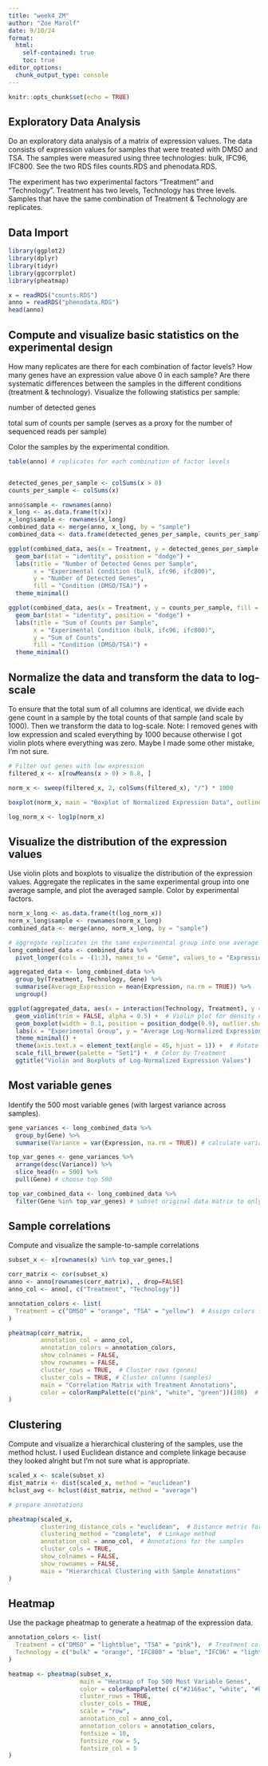 ---
title: "week4_ZM"
author: "Zoe Marolf"
date: 9/10/24
format: 
  html: 
    self-contained: true
    toc: true
editor_options: 
  chunk_output_type: console
---

```{r setup, include = FALSE}
knitr::opts_chunk$set(echo = TRUE)
```
## Exploratory Data Analysis
Do an exploratory data analysis of a matrix of expression values. The data consists of expression values for samples that were treated with DMSO and TSA. The samples were measured using three technologies: bulk, IFC96, IFC800. See the two RDS files counts.RDS and phenodata.RDS.

The experiment has two experimental factors “Treatment” and “Technology”. Treatment has two levels, Technology has three levels. Samples that have the same combination of Treatment & Technology are replicates.

## Data Import
```{r}
library(ggplot2)
library(dplyr)
library(tidyr)
library(ggcorrplot)
library(pheatmap)

x = readRDS("counts.RDS")
anno = readRDS("phenodata.RDS")
head(anno)
```

## Compute and visualize basic statistics on the experimental design
How many replicates are there for each combination of factor levels? How many genes have an expression value above 0 in each sample? Are there systematic differences between the samples in the different conditions (treatment & technology). Visualize the following statistics per sample:

number of detected genes

total sum of counts per sample (serves as a proxy for the number of sequenced reads per sample)

Color the samples by the experimental condition.

```{r}
table(anno) # replicates for each combination of factor levels


detected_genes_per_sample <- colSums(x > 0)
counts_per_sample <- colSums(x)

anno$sample <- rownames(anno)
x_long <- as.data.frame(t(x))
x_long$sample <- rownames(x_long)
combined_data <- merge(anno, x_long, by = "sample")
combined_data <- data.frame(detected_genes_per_sample, counts_per_sample, combined_data)

ggplot(combined_data, aes(x = Treatment, y = detected_genes_per_sample, fill = Technology)) +
  geom_bar(stat = "identity", position = "dodge") +
  labs(title = "Number of Detected Genes per Sample",
       x = "Experimental Condition (bulk, ifc96, ifc800)",
       y = "Number of Detected Genes",
       fill = "Condition (DMSO/TSA)") +
  theme_minimal()

ggplot(combined_data, aes(x = Treatment, y = counts_per_sample, fill = Technology)) +
  geom_bar(stat = "identity", position = "dodge") +
  labs(title = "Sum of Counts per Sample",
       x = "Experimental Condition (bulk, ifc96, ifc800)",
       y = "Sum of Counts",
       fill = "Condition (DMSO/TSA)") +
  theme_minimal()
```

## Normalize the data and transform the data to log-scale
To ensure that the total sum of all columns are identical, we divide each gene count in a sample by the total counts of that sample (and scale by 1000). Then we transform the data to log-scale.
Note: I removed genes with low expression and scaled everything by 1000 because otherwise I got violin plots where everything was zero. Maybe I made some other mistake, I'm not sure.

``` {r}
# Filter out genes with low expression
filtered_x <- x[rowMeans(x > 0) > 0.8, ]

norm_x <- sweep(filtered_x, 2, colSums(filtered_x), "/") * 1000

boxplot(norm_x, main = "Boxplot of Normalized Expression Data", outline = FALSE)

log_norm_x <- log1p(norm_x)
```

## Visualize the distribution of the expression values
Use violin plots and boxplots to visualize the distribution of the expression values. Aggregate the replicates in the same experimental group into one average sample, and plot the averaged sample. Color by experimental factors.
```{r}
norm_x_long <- as.data.frame(t(log_norm_x))
norm_x_long$sample <- rownames(norm_x_long)
combined_data <- merge(anno, norm_x_long, by = "sample")

# aggregate replicates in the same experimental group into one average sample
long_combined_data <- combined_data %>%
  pivot_longer(cols = -(1:3), names_to = "Gene", values_to = "Expression")

aggregated_data <- long_combined_data %>%
  group_by(Treatment, Technology, Gene) %>%
  summarise(Average_Expression = mean(Expression, na.rm = TRUE)) %>%
  ungroup()

ggplot(aggregated_data, aes(x = interaction(Technology, Treatment), y = Average_Expression, fill = Technology)) +
  geom_violin(trim = FALSE, alpha = 0.5) +  # Violin plot for density distribution
  geom_boxplot(width = 0.1, position = position_dodge(0.9), outlier.shape = NA) +  # Overlay boxplots
  labs(x = "Experimental Group", y = "Average Log-Normalized Expression") +  # Axis labels
  theme_minimal() +
  theme(axis.text.x = element_text(angle = 45, hjust = 1)) +  # Rotate x-axis labels for clarity
  scale_fill_brewer(palette = "Set1") +  # Color by Treatment
  ggtitle("Violin and Boxplots of Log-Normalized Expression Values")
```

## Most variable genes
Identify the 500 most variable genes (with largest variance across samples).
```{r}
gene_variances <- long_combined_data %>%
  group_by(Gene) %>%
  summarise(Variance = var(Expression, na.rm = TRUE)) # calculate variances

top_var_genes <- gene_variances %>%
  arrange(desc(Variance)) %>%
  slice_head(n = 500) %>%
  pull(Gene) # choose top 500

top_var_combined_data <- long_combined_data %>%
  filter(Gene %in% top_var_genes) # subset original data matrix to only include top 500 genes
```

## Sample correlations
Compute and visualize the sample-to-sample correlations
```{r}
subset_x <- x[rownames(x) %in% top_var_genes,]

corr_matrix <- cor(subset_x)
anno <- anno[rownames(corr_matrix), , drop=FALSE]
anno_col <- anno[, c("Treatment", "Technology")]

annotation_colors <- list(
  Treatment = c("DMSO" = "orange", "TSA" = "yellow")  # Assign colors for DMSO and TSA
)

pheatmap(corr_matrix, 
         annotation_col = anno_col,        
         annotation_colors = annotation_colors,
         show_colnames = FALSE, 
         show_rownames = FALSE,
         cluster_rows = TRUE,  # Cluster rows (genes)
         cluster_cols = TRUE, # Cluster columns (samples)
         main = "Correlation Matrix with Treatment Annotations",
         color = colorRampPalette(c("pink", "white", "green"))(100)  # Color palette for correlations
)
```

## Clustering
Compute and visualize a hierarchical clustering of the samples, use the method hclust. I used Euclidean distance and complete linkage because they looked alright but I'm not sure what is appropriate.
```{r}
scaled_x <- scale(subset_x)
dist_matrix <- dist(scaled_x, method = "euclidean")
hclust_avg <- hclust(dist_matrix, method = "average")

# prepare annotations

pheatmap(scaled_x, 
         clustering_distance_cols = "euclidean",  # Distance metric for cols (samples)
         clustering_method = "complete",  # Linkage method
         annotation_col = anno_col,  # Annotations for the samples
         cluster_cols = TRUE,  
         show_colnames = FALSE, 
         show_rownames = FALSE,  
         main = "Hierarchical Clustering with Sample Annotations"
)
```

## Heatmap
Use the package pheatmap to generate a heatmap of the expression data.
```{r}
annotation_colors <- list(
  Treatment = c("DMSO" = "lightblue", "TSA" = "pink"),  # Treatment colors
  Technology = c("bulk" = "orange", "IFC800" = "blue", "IFC96" = "lightgreen")  # Technology colors
)

heatmap <- pheatmap(subset_x,
                    main = "Heatmap of Top 500 Most Variable Genes",
                    color = colorRampPalette( c("#2166ac", "white", "#b2182b"))(100),
                    cluster_rows = TRUE,
                    cluster_cols = TRUE,
                    scale = "row",
                    annotation_col = anno_col,
                    annotation_colors = annotation_colors,
                    fontsize = 10, 
                    fontsize_row = 5, 
                    fontsize_col = 5
)
```

